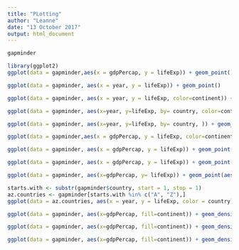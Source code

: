 ```yaml
---
title: "PLotting"
author: "Leanne"
date: "13 October 2017"
output: html_document
---
```

```r
gapminder
```
```r
library(ggplot2)
ggplot(data = gapminder,aes(x = gdpPercap, y = lifeExp)) + geom_point()
```
```r
ggplot(data = gapminder, aes(x = year, y = lifeExp)) + geom_point()
```
```r
ggplot(data = gapminder, aes(x = year, y = lifeExp, color=continent)) + geom_point()
```
```r
ggplot(data = gapminder, aes(x=year, y=lifeExp, by= country, color=continent)) + geom_line()

```
```r
ggplot(data = gapminder, aes(x=year, y=lifeExp, by= country, )) + geom_point()+geom_line(aes(color=continent))
```
```r
ggplot(data = gapminder,aes(x = gdpPercap, y = lifeExp, color=continent)) + geom_point()
```
```r
ggplot(data = gapminder, aes(x = gdpPercap, y = lifeExp)) + geom_point(alpha = 0.5) + scale_x_log10()
```

```r
ggplot(data = gapminder, aes(x = gdpPercap, y = lifeExp)) + geom_point(aes(alpha=continent)) + scale_x_log10()
```
```r
ggplot(data = gapminder, aes(x=gdpPercap, y= lifeExp)) + geom_point(aes(color=continent, alpha=continent)) + scale_x_log10() + geom_smooth(method="lm", size=0.5)
```
```r
starts.with <- substr(gapminder$country, start = 1, stop = 1) 
az.countries <- gapminder[starts.with %in% c("A", "Z"),]
ggplot(data = az.countries, aes(x = year, y = lifeExp, color = country)) + geom_line() + facet_wrap(~continent)


```
```r
ggplot(data = gapminder, aes(x=gdpPercap, fill=continent)) + geom_density()
```
```r
ggplot(data = gapminder, aes(x=gdpPercap, fill=continent)) + geom_density() + scale_x_log10()
```

```r
ggplot(data = gapminder, aes(x=gdpPercap, fill=continent)) + geom_density(alpha=0.5) + scale_x_log10() + facet_wrap(~year)
```

